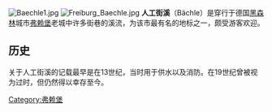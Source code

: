 [[Image:Baechle1.jpg|thumb]]
[[File:Freiburg_Baechle.jpg|thumb]]
'''人工街溪'''（Bächle）是穿行于德国[[黑森林|黑森林]]城市[[弗赖堡|弗赖堡]]老城中许多街巷的溪流，为该市最有名的地标之一，颇受游客欢迎。

==历史==
关于人工街溪的记载最早是在13世纪，当时用于供水以及消防。在19世纪曾被视为过时，但仍然得以幸存至今。

[[Category:弗赖堡|Category:弗赖堡]]